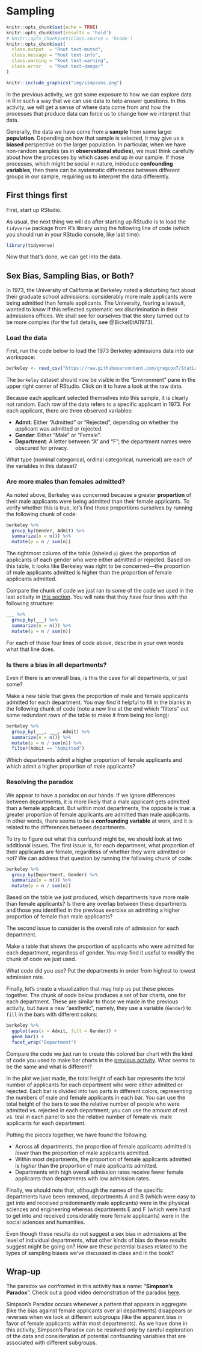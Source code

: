 # Sampling {#lab2}

```r
knitr::opts_chunk$set(echo = TRUE)
knitr::opts_chunk$set(results = 'hold')
# knitr::opts_chunk$set(class.source = 'Rcode')
knitr::opts_chunk$set(
  class.output  = "Rout text-muted",
  class.message = "Rout text-info",
  class.warning = "Rout text-warning",
  class.error   = "Rout text-danger"
)
```

```r
knitr::include_graphics("img/simpsons.png")
```

In the previous activity, we got some exposure to how we can explore data in R in such a way that we can use data to help answer questions.  In this activity, we will get a sense of where data come from and how the processes that produce data can force us to change how we interpret that data.

Generally, the data we have come from a **sample** from some larger **population**.  Depending on how that sample is selected, it may give us a **biased** perspective on the larger population.  In particular, when we have non-random samples (as in **observational studies**), we must think carefully about how the processes by which cases end up in our sample.  If those processes, which might be social in nature, introduce **confounding variables**, then there can be systematic differences between different groups in our sample, requiring us to interpret the data differently.

## First things first

First, start up RStudio.

As usual, the next thing we will do after starting up RStudio is to load the `tidyverse` package from R's library using the following line of code (which you should run in your RStudio console, like last time):

```r
library(tidyverse)
```

Now that that's done, we can get into the data.

## Sex Bias, Sampling Bias, or Both?

In 1973, the University of California at Berkeley noted a disturbing fact about their graduate school admissions: considerably more male applicants were being admitted than female applicants.  The University, fearing a lawsuit, wanted to know if this reflected systematic sex discrimination in their admissions offices.  We shall see for ourselves that the story turned out to be more complex (for the full details, see @BickelEtAl1973).

### Load the data

First, run the code below to load the 1973 Berkeley admissions data into our workspace:

```r
berkeley <- read_csv("https://raw.githubusercontent.com/gregcox7/StatLabs/main/data/berkeley.csv")
```

The `berkeley` dataset should now be visible in the "Environment" pane in the upper right corner of RStudio.  Click on it to have a look at the raw data.

Because each applicant selected themselves into this sample, it is clearly not random.  Each row of the data refers to a specific applicant in 1973.  For each applicant, there are three observed variables:

* **Admit**: Either "Admitted" or "Rejected", depending on whether the applicant was admitted or rejected.
* **Gender**: Either "Male" or "Female".
* **Department**: A letter between "A" and "F"; the department names were obscured for privacy.

::: {.exercise}
What type (nominal categorical, ordinal categorical, numerical) are each of the variables in this dataset?

:::

### Are more males than females admitted?

As noted above, Berkeley was concerned because a greater **proportion** of their male applicants were being admitted than their female applicants.  To verify whether this is true, let's find those proportions ourselves by running the following chunk of code:

```r
berkeley %>%
  group_by(Gender, Admit) %>%
  summarize(n = n()) %>%
  mutate(p = n / sum(n))
```

The rightmost column of the table (labeled `p`) gives the proportion of applicants of each gender who were either admitted or rejected.  Based on this table, it looks like Berkeley was right to be concerned---the proportion of male applicants admitted is higher than the proportion of female applicants admitted.

::: {.exercise}
Compare the chunk of code we just ran to some of the code we used in the last activity in [this section](#titanic-props).  You will note that they have four lines with the following structure:

```r
___ %>%
  group_by(___) %>%
  summarize(n = n()) %>%
  mutate(p = n / sum(n))
```

For each of those four lines of code above, describe in your own words what that line does.

:::

### Is there a bias in all departments?

Even if there is an overall bias, is this the case for all departments, or just some?

::: {.exercise}
Make a new table that gives the proportion of male and female applicants admitted for each department.  You may find it helpful to fill in the blanks in the following chunk of code (note a new line at the end which "filters" out some redundant rows of the table to make it from being too long):

```r
berkeley %>%
  group_by(___, ___, Admit) %>%
  summarize(n = n()) %>%
  mutate(p = n / sum(n)) %>%
  filter(Admit == "Admitted")
```

Which departments admit a higher proportion of female applicants and which admit a higher proportion of male applicants?

:::

### Resolving the paradox

We appear to have a paradox on our hands:  If we ignore differences between departments, it is more likely that a male applicant gets admitted than a female applicant.  But within most departments, the opposite is true: a greater proportion of female applicants are admitted than male applicants.  In other words, there seems to be a **confounding variable** at work, and it is related to the differences between departments.

To try to figure out what this confound might be, we should look at two additional issues.  The first issue is, for each department, what proportion of their applicants are female, regardless of whether they were admitted or not?  We can address that question by running the following chunk of code:

```r
berkeley %>%
  group_by(Department, Gender) %>%
  summarize(n = n()) %>%
  mutate(p = n / sum(n))
```

::: {.exercise}
Based on the table we just produced, which departments have more male than female applicants?  Is there any overlap between these departments and those you identified in the previous exercise as admitting a higher proportion of female than male applicants?

:::

The second issue to consider is the overall rate of admission for each department.

::: {.exercise}
Make a table that shows the proportion of applicants who were admitted for each department, regardless of gender.  You may find it useful to modify the chunk of code we just used.

What code did you use?  Put the departments in order from highest to lowest admission rate.

:::

Finally, let's create a visualization that may help us put these pieces together.  The chunk of code below produces a set of bar charts, one for each department.  These are similar to those we made in the previous activity, but have a new "aesthetic", namely, they use a variable (`Gender`) to `fill` in the bars with different colors:

```r
berkeley %>%
  ggplot(aes(x = Admit, fill = Gender)) +
  geom_bar() +
  facet_wrap("Department")
```

::: {.exercise}
Compare the code we just ran to create this colored bar chart with the kind of code you used to make bar charts in the [previous activity](#titanic-bar).  What seems to be the same and what is different?

:::

In the plot we just made, the total height of each bar represents the total number of applicants for each department who were either admitted or rejected.  Each bar is divided into two parts in different colors, representing the numbers of male and female applicants in each bar.  You can use the total height of the bars to see the relative number of people who were admitted vs. rejected in each department; you can use the amount of red vs. teal in each panel to see the relative number of female vs. male applicants for each department.

Putting the pieces together, we have found the following:

* Across all departments, the proportion of female applicants admitted is *lower* than the proportion of male applicants admitted.
* Within most departments, the proportion of female applicants admitted is *higher* than the proportion of male applicants admitted.
* Departments with high overall admission rates receive fewer female applicants than departments with low admission rates.

Finally, we should note that, although the names of the specific departments have been removed, departments A and B (which were easy to get into and received predominantly male applicants) were in the physical sciences and engineering whereas departments E and F (which were hard to get into and received considerably more female applicants) were in the social sciences and humanities.

::: {.exercise}
Even though these results do not suggest a sex bias in admissions at the level of individual departments, what other kinds of bias do these results suggest might be going on?  How are these potential biases related to the types of sampling biases we've discussed in class and in the book?

:::

## Wrap-up

The paradox we confronted in this activity has a name: "**Simpson's Paradox**".  Check out a good video demonstration of the paradox [here](https://youtu.be/ebEkn-BiW5k).

Simpson's Paradox occurs whenever a pattern that appears in aggregate (like the bias against female applicants over all departments) disappears or reverses when we look at different subgroups (like the apparent bias in favor of female applicants within most departments).  As we have done in this activity, Simpson's Paradox can be resolved only by careful exploration of the data and consideration of potential confounding variables that are associated with different subgroups.